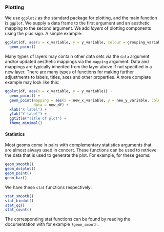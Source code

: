 ### Plotting

We use `ggplot2` as the standard package for plotting, and the main function is `ggplot`. We supply a data frame to the first argument and an aesthetic mapping to the second argument. We add *layers* of plotting components using the plus sign. A simple example:

```r
ggplot(df, aes(x = x_variable, y = y_variable, colour = grouping_variable)) +
  geom_point()
```

Many types of layers may contain other data sets via the `data` argument and/or updated aesthetic mappings via the `mapping` argument. Data and mappings are typically inherited from the layer above if not specified in a new layer. There are many types of functions for making further adjustments to labels, titles, axes and other properties. A more complete example may look like this:

```r
ggplot(df, aes(x = x_variable, y = y_variable)) +
  geom_point() +
  geom_point(mapping = aes(x = new_x_variable, y = new_y_variable, colour = grouping_var),
             data = new_df) +
  xlab("X label") +
  ylab("Y label") +
  ggtitle("Title of plot") +
  theme_minimal()
```

#### Statistics

Most geoms come in pairs with complementary statistics arguments that are almost always used in concert. These functions can be used to retrieve the data that is used to generate the plot. For example, for these geoms:

```r
geom_smooth()
geom_dotplot()
geom_point()
geom_bar()
```

We have these `stat` functions respectively:

```r
stat_smooth()
stat_bindot()
stat_qq()
stat_count()
```

The corresponding stat functions can be found by reading the documentation with for example `?geom_smooth`.

